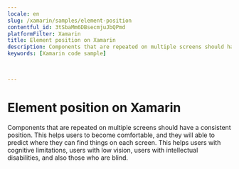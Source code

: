 ```yaml
---
locale: en
slug: /xamarin/samples/element-position
contentful_id: 3tSbaMm6DBsecmjuJbQPmd
platformFilter: Xamarin
title: Element position on Xamarin
description: Components that are repeated on multiple screens should have a consistent position.
keywords: [Xamarin code sample]


	
---
```


# Element position on Xamarin

Components that are repeated on multiple screens should have a consistent position. This helps users to become comfortable, and they will able to predict where they can find things on each screen. This helps users with cognitive limitations, users with low vision, users with intellectual disabilities, and also those who are blind.

<CodeSample id="element-position" locale="en" platform="xamarin"/>